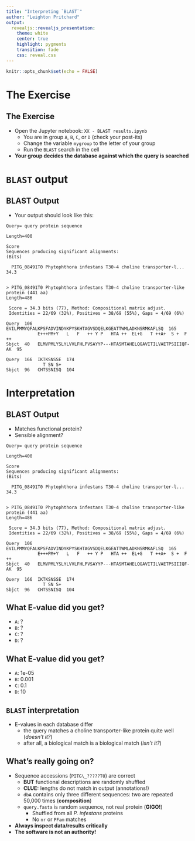 ```yaml
---
title: "Interpreting `BLAST`"
author: "Leighton Pritchard"
output: 
  revealjs::revealjs_presentation:
    theme: white
    center: true
    highlight: pygments
    transition: fade
    css: reveal.css
---
```


```r
knitr::opts_chunk$set(echo = FALSE)
```

# The Exercise

## The Exercise

* Open the Jupyter notebook: `XX - BLAST results.ipynb`
    * You are in group `A`, `B`, `C`, or `D` (check your post-its)
    * Change the variable `mygroup` to the letter of your group
    * Run the `BLAST` search in the cell
* **Your group decides the database against which the query is searched**

# `BLAST` output 

## BLAST Output {#output .code}

* Your output should look like this:

```
Query= query protein sequence

Length=400
                                                                      Score
Sequences producing significant alignments:                          (Bits)

  PITG_08491T0 Phytophthora infestans T30-4 choline transporter-l...  34.3


> PITG_08491T0 Phytophthora infestans T30-4 choline transporter-like 
protein (441 aa)
Length=486

 Score = 34.3 bits (77), Method: Compositional matrix adjust.
 Identities = 22/69 (32%), Positives = 38/69 (55%), Gaps = 4/69 (6%)

Query  106  EVILPMMYQFALKPSFADVINDYKPYSKHTAGVSDQELKGEATTWMLADKNSRMKAFLSQ  165
            E+++PM+Y   L   F   ++ Y P   HTA ++  EL+G   T ++A+  S +  F ++
Sbjct  40   ELMVPMLYSLYLVVLFHLPVSAYYP---HTASMTAHELQGAVITILVAETPSIIIQF-AK  95

Query  166  IKTKSNSSE  174
              T SN S+
Sbjct  96   CHTSSNISQ  104
```

# Interpretation

## BLAST Output {#interp .code}

* Matches functional protein?
* Sensible alignment?

```
Query= query protein sequence

Length=400
                                                                      Score
Sequences producing significant alignments:                          (Bits)

  PITG_08491T0 Phytophthora infestans T30-4 choline transporter-l...  34.3


> PITG_08491T0 Phytophthora infestans T30-4 choline transporter-like 
protein (441 aa)
Length=486

 Score = 34.3 bits (77), Method: Compositional matrix adjust.
 Identities = 22/69 (32%), Positives = 38/69 (55%), Gaps = 4/69 (6%)

Query  106  EVILPMMYQFALKPSFADVINDYKPYSKHTAGVSDQELKGEATTWMLADKNSRMKAFLSQ  165
            E+++PM+Y   L   F   ++ Y P   HTA ++  EL+G   T ++A+  S +  F ++
Sbjct  40   ELMVPMLYSLYLVVLFHLPVSAYYP---HTASMTAHELQGAVITILVAETPSIIIQF-AK  95

Query  166  IKTKSNSSE  174
              T SN S+
Sbjct  96   CHTSSNISQ  104
```

## What E-value did you get?

* `A`: ?
* `B`: ?
* `C`: ?
* `D`: ?

## What E-value did you get?

* `A`: 1e-05
* `B`: 0.001
* `C`: 0.1
* `D`: 10


## `BLAST` interpretation

* E-values in each database differ
    * the query matches a choline transporter-like protein quite well (*doesn't it?*)
    * after all, a biological match is a biological match (*isn't it?*)
    
    
## What's really going on?

* Sequence accessions (`PITG\_?????T0`) are correct
    * **BUT** functional descriptions are randomly shuffled
    * **CLUE:** lengths do not match in \texttt{BLAST} output (annotations!)
    * `dbA` contains only three different sequences: two are repeated 50,000 times (**composition**)
    * `query.fasta` is random sequence, not real protein (**GIGO!**)
        * Shuffled from all *P. infestans* proteins
        * No `nr` or `PFam` matches
* **Always inspect data/results critically**
* **The software is not an authority!**